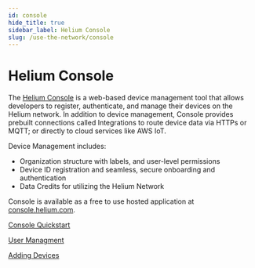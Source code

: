 ```yaml
---
id: console
hide_title: true
sidebar_label: Helium Console
slug: /use-the-network/console
---
```


# Helium Console
 
The [Helium Console](http://console.helium.com/) is a web-based device management tool that allows developers to register, authenticate, and manage their devices on the Helium network. In addition to device management, Console provides prebuilt connections called Integrations to route device data via HTTPs or MQTT; or directly to cloud services like AWS IoT.

Device Management includes:

* Organization structure with labels, and user-level permissions
* Device ID registration and seamless, secure onboarding and authentication
* Data Credits for utilizing the Helium Network

Console is available as a free to use hosted application at [console.helium.com](https://console.helium.com).


[Console Quickstart](/docs/use-the-network/console/quickstart)

[User Managment](/docs/use-the-network/console/users)

[Adding Devices](/docs/use-the-network/console/adding-devices)